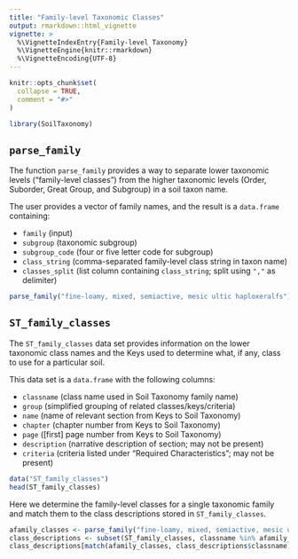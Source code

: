 ```yaml
---
title: "Family-level Taxonomic Classes"
output: rmarkdown::html_vignette
vignette: >
  %\VignetteIndexEntry{Family-level Taxonomy}
  %\VignetteEngine{knitr::rmarkdown}
  %\VignetteEncoding{UTF-8}
---
```


```r
knitr::opts_chunk$set(
  collapse = TRUE,
  comment = "#>"
)
```

```r
library(SoilTaxonomy)
```

## `parse_family`

The function `parse_family` provides a way to separate lower taxonomic levels ("family-level classes") from the higher taxonomic levels (Order, Suborder, Great Group, and Subgroup) in a soil taxon name.

The user provides a vector of family names, and the result is a `data.frame` containing: 

 - `family` (input)
 - `subgroup` (taxonomic subgroup)
 - `subgroup_code` (four or five letter code for subgroup)
 - `class_string` (comma-separated family-level class string in taxon name)
 - `classes_split` (list column containing `class_string`; split using `","` as delimiter)

```r
parse_family("fine-loamy, mixed, semiactive, mesic ultic haploxeralfs")
```

## `ST_family_classes`

The `ST_family_classes` data set provides information on the lower taxonomic class names and the Keys used to determine what, if any, class to use for a particular soil.

This data set is a `data.frame` with the following columns:

 - `classname` (class name used in Soil Taxonomy family name)
 - `group` (simplified grouping of related classes/keys/criteria)
 - `name` (name of relevant section from Keys to Soil Taxonomy)
 - `chapter` (chapter number from Keys to Soil Taxonomy)
 - `page` ([first] page number from Keys to Soil Taxonomy)
 - `description` (narrative description of section; may not be present)
 - `criteria` (criteria listed under "Required Characteristics"; may not be present)

```r
data("ST_family_classes")
head(ST_family_classes)
```

Here we determine the family-level classes for a single taxonomic family and match them to the class descriptions stored in `ST_family_classes`.

```r
afamily_classes <- parse_family("fine-loamy, mixed, semiactive, mesic ultic haploxeralfs")$classes_split[[1]]
class_descriptions <- subset(ST_family_classes, classname %in% afamily_classes)
class_descriptions[match(afamily_classes, class_descriptions$classname),]
```
